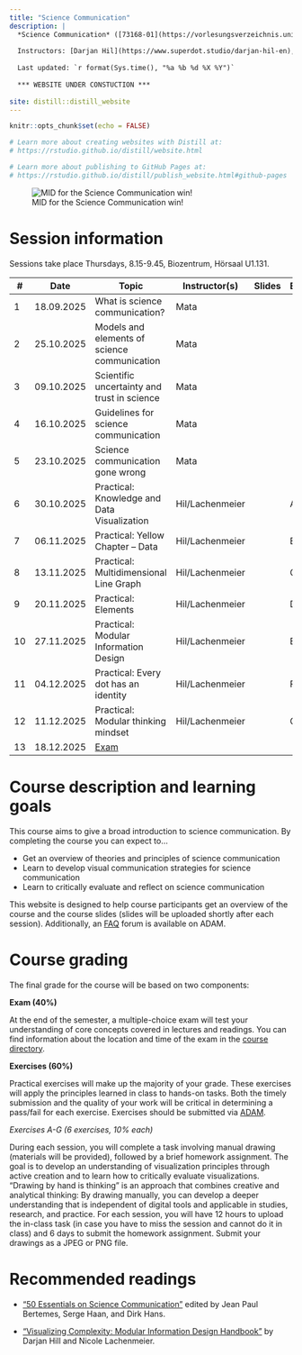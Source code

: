 ```yaml
---
title: "Science Communication"
description: |
  *Science Communication* ([73168-01](https://vorlesungsverzeichnis.unibas.ch/de/vorlesungsverzeichnis?id=293356)), HS25, University of Basel
  
  Instructors: [Darjan Hil](https://www.superdot.studio/darjan-hil-en), [Nicole Lachenmeier](https://www.superdot.studio/nicole-lachenmeier-de), and [Rui Mata](https://psychologie.unibas.ch/de/personen/rui-mata/about-me/)
  
  Last updated: `r format(Sys.time(), "%a %b %d %X %Y")`
  
  *** WEBSITE UNDER CONSTUCTION ***
  
site: distill::distill_website
---
```


```r
knitr::opts_chunk$set(echo = FALSE)

# Learn more about creating websites with Distill at:
# https://rstudio.github.io/distill/website.html

# Learn more about publishing to GitHub Pages at:
# https://rstudio.github.io/distill/publish_website.html#github-pages

```

![MID for the Science Communication win!](photos/mid.jpg)

# Session information

Sessions take place Thursdays, 8.15-9.45, Biozentrum, Hörsaal U1.131. 

::: l-body
| # | Date     | Topic                         | Instructor(s) | Slides | Exercise |
|---| ---------|-------------------------------|--------| --------| --------|
| 1 | 18.09.2025 | What is science communication? | Mata | | |
| 2 | 25.10.2025 | Models and elements of science communication | Mata | | |
| 3 | 09.10.2025 | Scientific uncertainty and trust in science | Mata | | |
| 4 | 16.10.2025 | Guidelines for science communication | Mata | | |
| 5 | 23.10.2025 | Science communication gone wrong | Mata | |  |
| 6 | 30.10.2025 | Practical: Knowledge and Data Visualization | Hil/Lachenmeier | | A |
| 7 | 06.11.2025 | Practical: Yellow Chapter – Data | Hil/Lachenmeier | | B |
| 8 | 13.11.2025 | Practical: Multidimensional Line Graph | Hil/Lachenmeier | | C |
| 9 | 20.11.2025 | Practical: Elements | Hil/Lachenmeier | | D |
|10 | 27.11.2025 | Practical: Modular Information Design | Hil/Lachenmeier | | E |
|11 | 04.12.2025 | Practical: Every dot has an identity | Hil/Lachenmeier | | F |
|12 | 11.12.2025 | Practical: Modular thinking mindset | Hil/Lachenmeier | | G |
|13 | 18.12.2025 | [Exam](exam.html) | |
:::

# Course description and learning goals

This course aims to give a broad introduction to science communication. By completing the course you can expect to... 

- Get an overview of theories and principles of science communication
- Learn to develop visual communication strategies for science communication
- Learn to critically evaluate and reflect on science communication

This website is designed to help course participants get an overview of the course and the course slides (slides will be uploaded shortly after each session). Additionally, an [FAQ](https://adam.unibas.ch/goto_adam_crs_1787425.html) forum is available on ADAM.  

# Course grading

The final grade for the course will be based on two components:

**Exam (40%)**

At the end of the semester, a multiple-choice exam will test your understanding of core concepts covered in lectures and readings. You can find information about the location and time of the exam in the [course directory](https://vorlesungsverzeichnis.unibas.ch/de/home?id=287275).

**Exercises (60%)**

Practical exercises will make up the majority of your grade. These exercises will apply the principles learned in class to hands-on tasks. Both the timely submission and the quality of your work will be critical in determining a pass/fail for each exercise. Exercises should be submitted via [ADAM](https://adam.unibas.ch/goto_adam_crs_1787425.html).

<!-- *Exercise A (11%)* -->

<!-- This exercise involves a brief reflection task. You will be asked to critically assess an example of science communication of your choice (e.g., a news article, blog post, video, podcast, etc.) based on what you learned in the course. Your reflection, which should not exceed 300 words, should address the following: -->
<!-- What is the main message of the communication? -->
<!-- Who is the target audience? -->
<!-- What are the strengths and weaknesses? -->
<!-- How could it be improved? -->
<!-- Submit your reflection including a link to the example of your choice through ADAM by **31. Oct 2025, 23:59**. -->

*Exercises A-G (6 exercises, 10% each)*

During each session, you will complete a task involving manual drawing (materials will be provided), followed by a brief homework assignment. The goal is to develop an understanding of visualization principles through active creation and to learn how to critically evaluate visualizations. "Drawing by hand is thinking" is an approach that combines creative and analytical thinking: By drawing manually, you can develop a deeper understanding that is independent of digital tools and applicable in studies, research, and practice. For each session, you will have 12 hours to upload the in-class task (in case you have to miss the session and cannot do it in class) and 6 days to submit the homework assignment. Submit your drawings as a JPEG or PNG file.

# Recommended readings

- ["50 Essentials on Science Communication"](https://www.degruyter.com/document/doi/10.1515/9783110763577/html) edited by  Jean Paul Bertemes, Serge Haan, and Dirk Hans.

- ["Visualizing Complexity: Modular Information Design Handbook"](https://www.degruyter.com/document/doi/10.1515/9783035625066/html) by Darjan Hill and Nicole Lachenmeier.  
